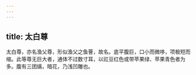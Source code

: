 ```yaml
---
---
---
```

title: 太白尊
---



太白尊，亦名渔父尊，形似渔父之鱼罾，故名。底平腹巨，口小而微哆，项极短而缩。此等尊无巨大者，通体不过数寸耳，以豇豆红色或带苹果绿、苹果青色者为多。腹有三团缡，暗花，乃浅凹雕也。